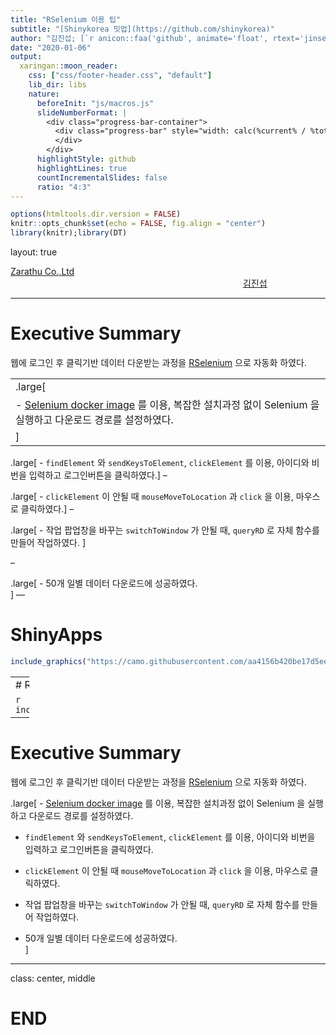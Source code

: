 ```yaml
---
title: "RSelenium 이용 팁"
subtitle: "[Shinykorea 밋업](https://github.com/shinykorea)"
author: "김진섭; [`r anicon::faa('github', animate='float', rtext='jinseob2kim')`](https://github.com/jinseob2kim)"
date: "2020-01-06"
output:
  xaringan::moon_reader:
    css: ["css/footer-header.css", "default"]
    lib_dir: libs
    nature:
      beforeInit: "js/macros.js"
      slideNumberFormat: |
        <div class="progress-bar-container">
          <div class="progress-bar" style="width: calc(%current% / %total% * 100%);">
          </div>
        </div>
      highlightStyle: github
      highlightLines: true
      countIncrementalSlides: false
      ratio: "4:3" 
---
```


```r
options(htmltools.dir.version = FALSE)
knitr::opts_chunk$set(echo = FALSE, fig.align = "center")
library(knitr);library(DT)
```


layout: true

<div class="my-footer"><span><a href="https://www.zarathu.com">Zarathu Co.,Ltd</a>   
&emsp;&emsp;&emsp;&emsp;&emsp;&emsp;&emsp;&emsp;&emsp;&emsp;&emsp;&emsp;&emsp;
&emsp;&emsp;&emsp;&emsp;&emsp;&emsp;&emsp;&emsp;&emsp;&emsp;&emsp;&emsp;&emsp;
<a href="https://github.com/jinseob2kim">김진섭</a></span></div> 


---

# Executive Summary 

웹에 로그인 후 클릭기반 데이터 다운받는 과정을 [RSelenium](https://github.com/ropensci/RSelenium) 으로 자동화 하였다.

--
.large[
- [Selenium docker image](https://hub.docker.com/r/selenium/standalone-chrome/) 를 이용, 복잡한 설치과정 없이 Selenium 을 실행하고 다운로드 경로를 설정하였다.
]
--

.large[
- `findElement` 와 `sendKeysToElement`, `clickElement` 를 이용, 아이디와 비번을 입력하고 로그인버튼을 클릭하였다.
]
--

.large[
- `clickElement` 이 안될 때 `mouseMoveToLocation` 과 `click` 을 이용, 마우스로 클릭하였다.
]
--

.large[
- 작업 팝업창을 바꾸는 `switchToWindow` 가 안될 때, `queryRD` 로 자체 함수를 만들어 작업하였다. 
]


--

.large[
- 50개 일별 데이터 다운로드에 성공하였다.  
]
---

# ShinyApps

```r
include_graphics("https://camo.githubusercontent.com/aa4156b420be17d5ee0c39271486d13db4886712/68747470733a2f2f636f6d6d756e6974792e7273747564696f2e636f6d2f75706c6f6164732f64656661756c742f6f7074696d697a65642f32582f652f653134333064663830376335313335656437613234666565396639626238633339303330373831315f315f363930783336302e676966")
```


---
# Rstudio Addins

```r
include_graphics("https://camo.githubusercontent.com/96f270fef715ed29c4799a165e6de679def95c92/68747470733a2f2f626c6f672e616e70616e6d616e2e636f2e6b722f706f7374732f323031382d31312d32342d62617369632d62696f737461746973746963732f616464696e2e676966")
```


---

# Executive Summary 

웹에 로그인 후 클릭기반 데이터 다운받는 과정을 [RSelenium](https://github.com/ropensci/RSelenium) 으로 자동화 하였다.

.large[
- [Selenium docker image](https://hub.docker.com/r/selenium/standalone-chrome/) 를 이용, 복잡한 설치과정 없이 Selenium 을 실행하고 다운로드 경로를 설정하였다.


- `findElement` 와 `sendKeysToElement`, `clickElement` 를 이용, 아이디와 비번을 입력하고 로그인버튼을 클릭하였다.


- `clickElement` 이 안될 때 `mouseMoveToLocation` 과 `click` 을 이용, 마우스로 클릭하였다.


- 작업 팝업창을 바꾸는 `switchToWindow` 가 안될 때, `queryRD` 로 자체 함수를 만들어 작업하였다. 


- 50개 일별 데이터 다운로드에 성공하였다.  
]

---

class: center, middle

# END

